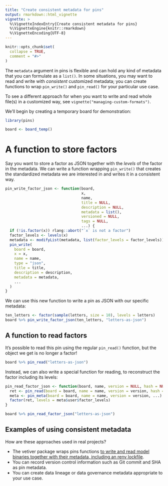```yaml
---
title: "Create consistent metadata for pins"
output: rmarkdown::html_vignette
vignette: >
  %\VignetteIndexEntry{Create consistent metadata for pins}
  %\VignetteEngine{knitr::rmarkdown}
  %\VignetteEncoding{UTF-8}
---
```


```r
knitr::opts_chunk$set(
  collapse = TRUE,
  comment = "#>"
)
```

The `metadata` argument in pins is flexible and can hold any kind of metadata that you can formulate as a `list()`. In some situations, you may want to read and write with _consistent_ customized metadata; you can create functions to wrap `pin_write()` and `pin_read()` for your particular use case.

To see a different approach for when you want to write and read whole file(s) in a customized way, see `vignette("managing-custom-formats")`.

We'll begin by creating a temporary board for demonstration:

```r
library(pins)

board <- board_temp()
```


# A function to store factors

Say you want to store a factor as JSON together with the _levels_ of the factor in the metadata. We can write a function wrapping `pin_write()` that creates the standardized metadata we are interested in and writes it in a consistent way.

```r
pin_write_factor_json <- function(board, 
                                  x, 
                                  name, 
                                  title = NULL, 
                                  description = NULL, 
                                  metadata = list(), 
                                  versioned = NULL, 
                                  tags = NULL, 
                                  ...) {
  if (!is.factor(x)) rlang::abort("`x` is not a factor")
  factor_levels <- levels(x)
  metadata <- modifyList(metadata, list(factor_levels = factor_levels))
  pin_write(
    board = board, 
    x = x, 
    name = name, 
    type = "json", 
    title = title, 
    description = description, 
    metadata = metadata,
    ...
  )
}
```

We can use this new function to write a pin as JSON with our specific metadata:

```r
ten_letters <- factor(sample(letters, size = 10), levels = letters)
board %>% pin_write_factor_json(ten_letters, "letters-as-json")
```

## A function to read factors

It's possible to read this pin using the regular `pin_read()` function, but the object we get is no longer a factor!

```r
board %>% pin_read("letters-as-json")
```

Instead, we can also write a special function for reading, to reconstruct the factor including its levels:

```r
pin_read_factor_json <- function(board, name, version = NULL, hash = NULL, ...) {
  ret <- pin_read(board = board, name = name, version = version, hash = hash, ...)
  meta <- pin_meta(board = board, name = name, version = version, ...)
  factor(ret, levels = meta$user$factor_levels)
}

board %>% pin_read_factor_json("letters-as-json")
```

## Examples of using consistent metadata

How are these approaches used in real projects?

- The vetiver package wraps pins functions [to write and read model binaries together with their metadata, including an renv lockfile](https://github.com/rstudio/vetiver-r/blob/main/R/pin-read-write.R).
- You can record version control information such as Git commit and SHA as pin metadata.
- You can create data lineage or data governance metadata appropriate to your use case.
